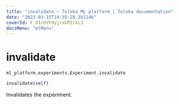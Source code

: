 ```yaml
---
title: "invalidate — Toloka ML platform | Toloka documentation"
date: "2023-03-15T14:35:28.381146"
coverId: F_bIcOYF9yjrxkPZrXc3
docsMenu: "mlMenu"
---
```


# invalidate

`ml_platform.experiments.Experiment.invalidate`

```python
invalidate(self)
```

Invalidates the experiment.